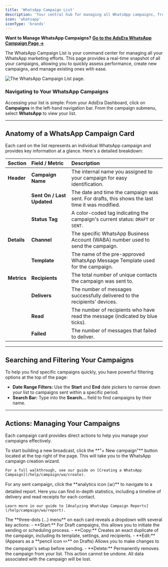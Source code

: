 ```yaml
---
title: 'WhatsApp Campaign List'
description: 'Your central hub for managing all WhatsApp campaigns, from drafts to sent, and monitoring their performance at a glance.'
icon: 'whatsapp'
iconType: 'brands'
---
```

**Want to Manage WhatsApp Campaigns? [Go to the AdsEra WhatsApp Campaign Page &rarr;](https://app.adsera.in/dashboard/campaign/whatsapp/list)**

The WhatsApp Campaign List is your command center for managing all your WhatsApp marketing efforts. This page provides a real-time snapshot of all your campaigns, allowing you to quickly assess performance, create new campaigns, and manage existing ones with ease.

![The WhatsApp Campaign List page.](https://sgp1.digitaloceanspaces.com/whatsera/037e00ca-9d02-416c-85ca-c976907d2209_camp_wa_list.png)

### Navigating to Your WhatsApp Campaigns
Accessing your list is simple:
<Steps>
    <Step title="Select Campaigns">From your AdsEra Dashboard, click on **Campaigns** in the left-hand navigation bar.</Step>
    <Step title="Choose WhatsApp">From the campaign submenu, select **WhatsApp** to view your list.</Step>
</Steps>

---

## Anatomy of a WhatsApp Campaign Card

Each card on the list represents an individual WhatsApp campaign and provides key information at a glance. Here's a detailed breakdown:

| Section | Field / Metric | Description |
| :--- | :--- | :--- |
| **Header** | **Campaign Name** | The internal name you assigned to your campaign for easy identification. |
| | **Sent On / Last Updated** | The date and time the campaign was sent. For drafts, this shows the last time it was modified. |
| | **Status Tag** | A color-coded tag indicating the campaign's current status: `DRAFT` or `SENT`. |
| **Details** | **Channel** | The specific WhatsApp Business Account (WABA) number used to send the campaign. |
| | **Template** | The name of the pre-approved WhatsApp Message Template used for the campaign. |
| **Metrics** | **Recipients** | The total number of unique contacts the campaign was sent to. |
| | **Delivers** | The number of messages successfully delivered to the recipients' devices. |
| | **Read**| The number of recipients who have read the message (indicated by blue ticks). |
| | **Failed**| The number of messages that failed to deliver. |

---

## Searching and Filtering Your Campaigns

To help you find specific campaigns quickly, you have powerful filtering options at the top of the page:

- **Date Range Filters:** Use the **Start** and **End** date pickers to narrow down your list to campaigns sent within a specific period.
- **Search Bar:** Type into the **Search...** field to find campaigns by their name.

---

## Actions: Managing Your Campaigns

Each campaign card provides direct actions to help you manage your campaigns effectively.

<AccordionGroup>
  <Accordion title="Creating a New WhatsApp Campaign">
    To start building a new broadcast, click the **"+ New campaign"** button located at the top right of the page. This will take you to the WhatsApp campaign creation wizard.
    
    For a full walkthrough, see our guide on [Creating a WhatsApp Campaign](/help/campaign/wa/create).
  </Accordion>
  <Accordion title="Viewing a Detailed Report (Analytics)">
    For any sent campaign, click the **analytics icon (📊)** to navigate to a detailed report. Here you can find in-depth statistics, including a timeline of delivery and read receipts for each contact.
    
    Learn more in our guide to [Analyzing WhatsApp Campaign Reports](/help/campaign/wa/report).
  </Accordion>
  <Accordion title="Using the More Options (⋮) Menu">
    The **three-dots (...) menu** on each card reveals a dropdown with several key actions:
    - **Start:** For Draft campaigns, this allows you to initiate the sending or scheduling process.
    - **Copy:** Creates an exact duplicate of the campaign, including its template, settings, and recipients.
    - **Edit:** (Appears as a **pencil icon ✏️** on Drafts) Allows you to make changes to the campaign's setup before sending.
    - **Delete:** Permanently removes the campaign from your list.
      <Warning>This action cannot be undone. All data associated with the campaign will be lost.</Warning>
  </Accordion>
</AccordionGroup>